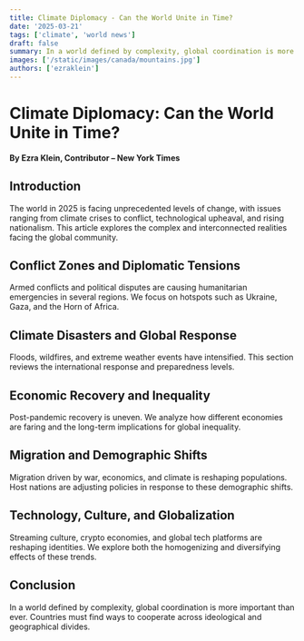 ```yaml
---
title: Climate Diplomacy - Can the World Unite in Time?
date: '2025-03-21'
tags: ['climate', 'world news']
draft: false
summary: In a world defined by complexity, global coordination is more important than ever. Countries must find ways to cooperate across ideological and geographical divides.
images: ['/static/images/canada/mountains.jpg']
authors: ['ezraklein']
---
```


# Climate Diplomacy: Can the World Unite in Time?

**By Ezra Klein, Contributor – New York Times**

## Introduction

The world in 2025 is facing unprecedented levels of change, with issues ranging from climate crises to conflict, technological upheaval, and rising nationalism. This article explores the complex and interconnected realities facing the global community.

## Conflict Zones and Diplomatic Tensions

Armed conflicts and political disputes are causing humanitarian emergencies in several regions. We focus on hotspots such as Ukraine, Gaza, and the Horn of Africa.

## Climate Disasters and Global Response

Floods, wildfires, and extreme weather events have intensified. This section reviews the international response and preparedness levels.

## Economic Recovery and Inequality

Post-pandemic recovery is uneven. We analyze how different economies are faring and the long-term implications for global inequality.

## Migration and Demographic Shifts

Migration driven by war, economics, and climate is reshaping populations. Host nations are adjusting policies in response to these demographic shifts.

## Technology, Culture, and Globalization

Streaming culture, crypto economies, and global tech platforms are reshaping identities. We explore both the homogenizing and diversifying effects of these trends.

## Conclusion

In a world defined by complexity, global coordination is more important than ever. Countries must find ways to cooperate across ideological and geographical divides.

